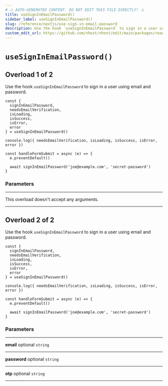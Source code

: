 ```yaml
---
# ⚠️ AUTO-GENERATED CONTENT. DO NOT EDIT THIS FILE DIRECTLY! ⚠️
title: useSignInEmailPassword()
sidebar_label: useSignInEmailPassword()
slug: /reference/nextjs/use-sign-in-email-password
description: Use the hook `useSignInEmailPassword` to sign in a user using email and password.
custom_edit_url: https://github.com/nhost/nhost/edit/main/packages/react/src/hooks/authentication.ts#L76
---
```


# `useSignInEmailPassword()`

## Overload 1 of 2

Use the hook `useSignInEmailPassword` to sign in a user using email and password.

```tsx
const {
  signInEmailPassword,
  needsEmailVerification,
  isLoading,
  isSuccess,
  isError,
  error
} = useSignInEmailPassword()

console.log({ needsEmailVerification, isLoading, isSuccess, isError, error })

const handleFormSubmit = async (e) => {
  e.preventDefault()

  await signInEmailPassword('joe@example.com', 'secret-password')
}
```

### Parameters

---

<span className="light-grey">This overload doesn't accept any arguments.</span>

---

## Overload 2 of 2

Use the hook `useSignInEmailPassword` to sign in a user using email and password.

```tsx
const {
  signInEmailPassword,
  needsEmailVerification,
  isLoading,
  isSuccess,
  isError,
  error
} = useSignInEmailPassword()

console.log({ needsEmailVerification, isLoading, isSuccess, isError, error })

const handleFormSubmit = async (e) => {
  e.preventDefault()

  await signInEmailPassword('joe@example.com', 'secret-password')
}
```

### Parameters

---

**<span className="parameter-name">email</span>** <span className="optional-status">optional</span> `string`

---

**<span className="parameter-name">password</span>** <span className="optional-status">optional</span> `string`

---

**<span className="parameter-name">otp</span>** <span className="optional-status">optional</span> `string`

---
